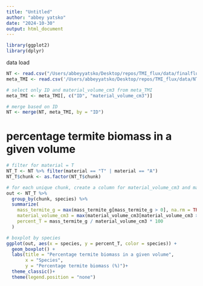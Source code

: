 ```yaml
---
title: "Untitled"
author: "abbey yatsko"
date: "2024-10-30"
output: html_document
---
```


```r
library(ggplot2)
library(dplyr)

```

data load
```r
NT <- read.csv("/Users/abbeyyatsko/Desktop/repos/TMI_flux/data/finalfluxes/all_fluxes_NT.csv")
meta_TMI <- read.csv('/Users/abbeyyatsko/Desktop/repos/TMI_flux/data/NT/arduino_files/NTmetadata.csv')

# select only ID and material_volume_cm3 from meta_TMI
meta_TMI <- meta_TMI[, c("ID", "material_volume_cm3")]

# merge based on ID
NT <- merge(NT, meta_TMI, by = "ID")
```

# percentage termite biomass in a given volume 
```r
# filter for material = T 
NT_T <- NT %>% filter(material == "T" | material == "A")
NT_T$chunk <- as.factor(NT_T$chunk)

# for each unique chunk, create a column for material_volume_cm3 and mass_termite_g
out <- NT_T %>%
  group_by(chunk, species) %>%
  summarize(
    mass_termite_g = max(mass_termite_g[mass_termite_g > 0], na.rm = TRUE),
    material_volume_cm3 = max(material_volume_cm3[material_volume_cm3 > 0], na.rm = TRUE), 
    percent_T = mass_termite_g / material_volume_cm3 * 100
  )

# boxplot by species
ggplot(out, aes(x = species, y = percent_T, color = species)) +
  geom_boxplot() +
  labs(title = "Percentage termite biomass in a given volume",
       x = "Species",
       y = "Percentage termite biomass (%)")+
  theme_classic()+
  theme(legend.position = "none")

```

